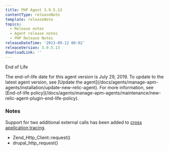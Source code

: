 ```yaml
---
title: PHP Agent 3.9.5.13
contentType: releaseNote
template: releaseNote
topics:
  - Release notes
  - Agent release notes
  - PHP Release Notes
releaseDateTime: '2013-09-12 00:02'
releaseVersion: 3.9.5.13
downloadLink: ''
---
```


End of Life

<Callout variant="important">
  The end-of-life date for this agent version is July 29, 2019. To update to the latest agent version, see [Update the agent](/docs/agents/manage-apm-agents/installation/update-new-relic-agent). For more information, see [End-of-life policy](/docs/agents/manage-apm-agents/maintenance/new-relic-agent-plugin-end-life-policy).
</Callout>

### Notes

Support for two additional external calls has been added to [cross application tracing](https://newrelic.com/docs/traces/cross-application-traces).

* Zend_Http_Client::request()
* drupal_http_request()
